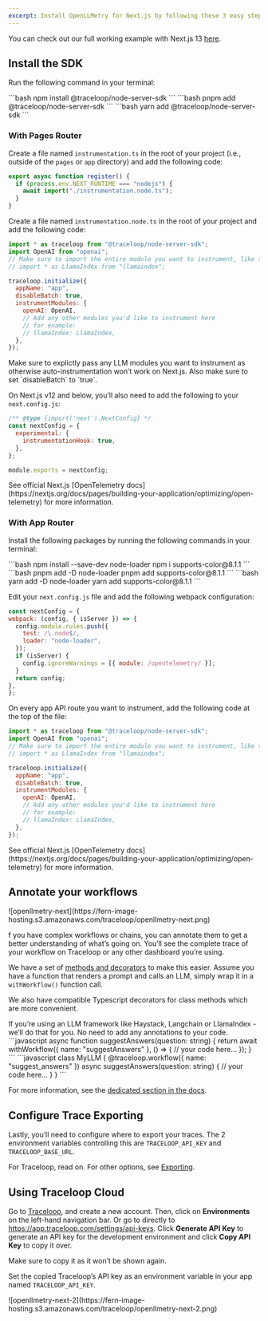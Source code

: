 ```yaml
---
excerpt: Install OpenLLMetry for Next.js by following these 3 easy steps and get instant monitoring.
---
```


You can check out our full working example with Next.js 13 [here](https://github.com/traceloop/openllmetry-nextjs-demo).

## Install the SDK

Run the following command in your terminal:

<CodeBlocks>
    <CodeBlock title="npm">
    ```bash
    npm install @traceloop/node-server-sdk
    ```
    </CodeBlock>
    <CodeBlock title="pnpm">
    ```bash
    pnpm add @traceloop/node-server-sdk
    ```
    </CodeBlock>
    <CodeBlock title="yarn">
    ```bash
    yarn add @traceloop/node-server-sdk
    ```
    </CodeBlock>
</CodeBlocks>


### With Pages Router
  Create a file named `instrumentation.ts` in the root of your project (i.e., outside of the `pages` or `app` directory) and add the following code:

  ```javascript
  export async function register() {
    if (process.env.NEXT_RUNTIME === "nodejs") {
      await import("./instrumentation.node.ts");
    }
  }
  ```

  Create a file named `instrumentation.node.ts` in the root of your project and add the following code:

  ```javascript
  import * as traceloop from "@traceloop/node-server-sdk";
  import OpenAI from "openai";
  // Make sure to import the entire module you want to instrument, like this:
  // import * as LlamaIndex from "llamaindex";

  traceloop.initialize({
    appName: "app",
    disableBatch: true,
    instrumentModules: {
      openAI: OpenAI,
      // Add any other modules you'd like to instrument here
      // for example:
      // llamaIndex: LlamaIndex,
    },
  });
  ```

  <Callout intent="warn">
  Make sure to explictly pass any LLM modules you want to instrument as otherwise auto-instrumentation won’t work on Next.js. Also make sure to set `disableBatch` to `true`.
  </Callout>

  On Next.js v12 and below, you’ll also need to add the following to your `next.config.js`:

  ```javascript
  /** @type {import('next').NextConfig} */
  const nextConfig = {
    experimental: {
      instrumentationHook: true,
    },
  };

  module.exports = nextConfig;
  ```

  <Callout intent="info">
  See official Next.js [OpenTelemetry docs](https://nextjs.org/docs/pages/building-your-application/optimizing/open-telemetry) for more information.
  </Callout>

### With App Router

Install the following packages by running the following commands in your terminal:

<CodeBlocks>
    <CodeBlock title="npm">
    ```bash
    npm install --save-dev node-loader
    npm i supports-color@8.1.1
    ```
    </CodeBlock>
    <CodeBlock title="pnpm">
    ```bash
    pnpm add -D node-loader
    pnpm add supports-color@8.1.1
    ```
    </CodeBlock>
    <CodeBlock title="yarn">
    ```bash
    yarn add -D node-loader
    yarn add supports-color@8.1.1
    ```
    </CodeBlock>
</CodeBlocks>

Edit your `next.config.js` file and add the following webpack configuration:

```javascript
const nextConfig = {
webpack: (config, { isServer }) => {
  config.module.rules.push({
    test: /\.node$/,
    loader: "node-loader",
  });
  if (isServer) {
    config.ignoreWarnings = [{ module: /opentelemetry/ }];
  }
  return config;
},
};
```

On every app API route you want to instrument, add the following code at the top of the file:

```javascript
import * as traceloop from "@traceloop/node-server-sdk";
import OpenAI from "openai";
// Make sure to import the entire module you want to instrument, like this:
// import * as LlamaIndex from "llamaindex";

traceloop.initialize({
  appName: "app",
  disableBatch: true,
  instrumentModules: {
    openAI: OpenAI,
    // Add any other modules you'd like to instrument here
    // for example:
    // llamaIndex: LlamaIndex,
  },
});
```

<Callout intent="info">
See official Next.js [OpenTelemetry docs](https://nextjs.org/docs/pages/building-your-application/optimizing/open-telemetry) for more information.
</Callout>

## Annotate your workflows

<Frame>
![openllmetry-next](https://fern-image-hosting.s3.amazonaws.com/traceloop/openllmetry-next.png)
</Frame>

f you have complex workflows or chains, you can annotate them to get a better understanding of what’s going on. You’ll see the complete trace of your workflow on Traceloop or any other dashboard you’re using.

We have a set of [methods and decorators](/open-ll-metry/tracing/workflows-tasks-agents-and-tools) to make this easier. Assume you have a function that renders a prompt and calls an LLM, simply wrap it in a `withWorkflow()` function call.

We also have compatible Typescript decorators for class methods which are more convenient.

<Callout intent="info">
If you’re using an LLM framework like Haystack, Langchain or LlamaIndex - we’ll do that for you. No need to add any annotations to your code.
</Callout>

<CodeBlocks>
    <CodeBlock title="Functions (async / sync)">
    ```javascript
    async function suggestAnswers(question: string) {
        return await withWorkflow({ name: "suggestAnswers" }, () => {
            // your code here...
        });
    }
    ```
    </CodeBlock>
    <CodeBlock title="Class Methods">
    ```javascript
    class MyLLM {
        @traceloop.workflow({ name: "suggest_answers" })
            async suggestAnswers(question: string) {
                // your code here...
        }
    }
    ```
    </CodeBlock>
</CodeBlocks>

For more information, see the [dedicated section in the docs](/open-ll-metry/tracing/workflows-tasks-agents-and-tools).

## Configure Trace Exporting

Lastly, you’ll need to configure where to export your traces. The 2 environment variables controlling this are `TRACELOOP_API_KEY` and `TRACELOOP_BASE_URL`.

For Traceloop, read on. For other options, see [Exporting](/open-ll-metry/integrations/overview).

## Using Traceloop Cloud

Go to [Traceloop](https://app.traceloop.com/), and create a new account. Then, click on **Environments** on the left-hand navigation bar. Or go to directly to https://app.traceloop.com/settings/api-keys. Click **Generate API Key** to generate an API key for the development environment and click **Copy API Key** to copy it over.

<Callout intent="warn">
Make sure to copy it as it won’t be shown again.
</Callout>

Set the copied Traceloop’s API key as an environment variable in your app named `TRACELOOP_API_KEY`.

<Frame>
![openllmetry-next-2](https://fern-image-hosting.s3.amazonaws.com/traceloop/openllmetry-next-2.png)
</Frame>